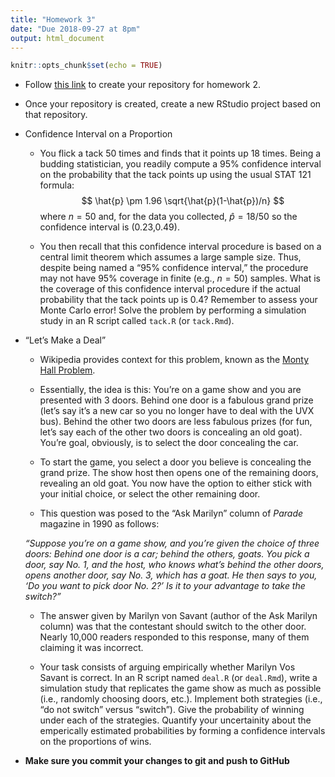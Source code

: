 ```yaml
---
title: "Homework 3"
date: "Due 2018-09-27 at 8pm"
output: html_document
---
```



```r
knitr::opts_chunk$set(echo = TRUE)
```

+ Follow [this link](https://classroom.github.com/a/ba2cML_f) to create your 
repository for homework 2.

+ Once your repository is created, create a new RStudio project based on that
repository.

+ Confidence Interval on a Proportion

    + You flick a tack 50 times and finds that it points up 18 times.  Being a 
    budding statistician, you readily compute a 95% confidence interval on the 
    probability that the tack points up using the usual STAT 121 formula:
$$
\hat{p} \pm 1.96 \sqrt{\hat{p}(1-\hat{p})/n}
$$
where $n=50$ and, for the data you collected, $\hat{p}=18/50$ so the confidence
interval is (0.23,0.49).

    + You then recall that this confidence interval procedure is based on a
    central limit theorem which assumes a large sample size.  Thus, despite being
    named a "95% confidence interval," the procedure may not have 95% coverage in
    finite (e.g., $n=50$) samples.  What is the coverage of this confidence 
    interval procedure if the actual probability that the tack points up is 0.4? 
    Remember to assess your Monte Carlo error!  Solve the problem by performing a 
    simulation study in an R script called `tack.R` (or `tack.Rmd`).

+ "Let's Make a Deal"

    + Wikipedia provides context for this problem, known as the [Monty Hall 
    Problem](https://en.wikipedia.org/wiki/Monty_Hall_problem).
    
    + Essentially, the idea is this: You're on a game show and you are presented
    with 3 doors. Behind one door is a fabulous grand prize (let's say it's a 
    new car so you no longer have to deal with the UVX bus). Behind the other two
    doors are less fabulous prizes (for fun, let's say each of the other two 
    doors is concealing an old goat). You're goal, obviously, is to select the 
    door concealing the car.
    
    + To start the game, you select a door you believe is concealing the grand
    prize. The show host then opens one of the remaining doors, revealing an
    old goat. You now have the option to either stick with your initial choice, 
    or select the other remaining door.
    
    + This question was posed to the "Ask Marilyn" column of *Parade* magazine in 
    1990 as follows:
    
    *"Suppose you're on a game show, and you're given the choice of three doors: 
    Behind one door is a car; behind the others, goats. You pick a door, say No.
    1, and the host, who knows what's behind the other doors, opens another door, 
    say No. 3, which has a goat. He then says to you, 'Do you want to pick door 
    No. 2?' Is it to your advantage to take the switch?"*
    
    + The answer given by Marilyn von Savant (author of the Ask Marilyn column) 
    was that the contestant should switch to the other door. Nearly 10,000 readers
    responded to this response, many of them claiming it was incorrect.

    + Your task consists of arguing empirically whether Marilyn Vos Savant is 
    correct. In an R script named `deal.R` (or `deal.Rmd`), write a simulation 
    study that replicates the game show as much as possible (i.e., randomly 
    choosing doors, etc.). Implement both strategies (i.e., "do not switch" versus 
    "switch").  Give the probability of winning under each of the strategies. 
    Quantify your uncertainity about the emperically estimated probabilities by 
    forming a confidence intervals on the proportions of wins.

+  **Make sure you commit your changes to git and push to GitHub**
